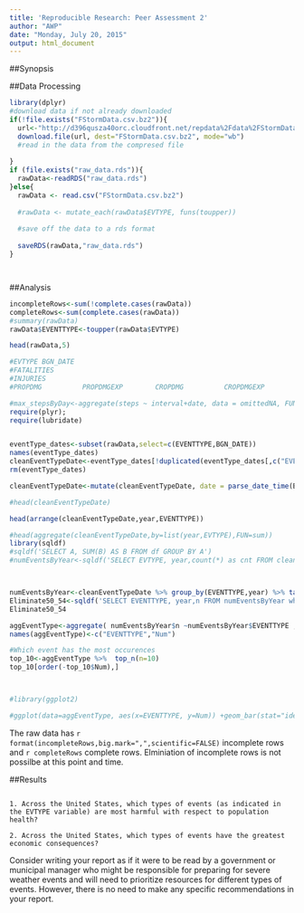 ---
title: 'Reproducible Research: Peer Assessment 2'
author: "AWP"
date: "Monday, July 20, 2015"
output: html_document
---

##Synopsis


##Data Processing
```{r download_data_and_load_data}

library(dplyr)
#download data if not already downloaded
if(!file.exists("FStormData.csv.bz2")){
  url<-"http://d396qusza40orc.cloudfront.net/repdata%2Fdata%2FStormData.csv.bz2"
  download.file(url, dest="FStormData.csv.bz2", mode="wb") 
  #read in the data from the compresed file
  
}
if (file.exists("raw_data.rds")){
  rawData<-readRDS("raw_data.rds")
}else{
  rawData <- read.csv("FStormData.csv.bz2")
  
  #rawData <- mutate_each(rawData$EVTYPE, funs(toupper))
  
  #save off the data to a rds format
  
  saveRDS(rawData,"raw_data.rds")
}




```

##Analysis
```{r initial_analysis}

incompleteRows<-sum(!complete.cases(rawData))
completeRows<-sum(complete.cases(rawData))
#summary(rawData)
rawData$EVENTTYPE<-toupper(rawData$EVTYPE)

head(rawData,5)

#EVTYPE BGN_DATE
#FATALITIES
#INJURIES
#PROPDMG          PROPDMGEXP        CROPDMG          CROPDMGEXP  

#max_stepsByDay<-aggregate(steps ~ interval+date, data = omittedNA, FUN = mean)
require(plyr); 
require(lubridate)


eventType_dates<-subset(rawData,select=c(EVENTTYPE,BGN_DATE)) 
names(eventType_dates)
cleanEventTypeDate<-eventType_dates[!duplicated(eventType_dates[,c("EVENTTYPE","BGN_DATE")]),]
rm(eventType_dates)

cleanEventTypeDate<-mutate(cleanEventTypeDate, date = parse_date_time(BGN_DATE,"%m/%d/%y %H%M%S"),year = year(date))

#head(cleanEventTypeDate)

head(arrange(cleanEventTypeDate,year,EVENTTYPE))

#head(aggregate(cleanEventTypeDate,by=list(year,EVTYPE),FUN=sum))
library(sqldf)
#sqldf('SELECT A, SUM(B) AS B FROM df GROUP BY A')
#numEventsByYear<-sqldf('SELECT EVTYPE, year,count(*) as cnt FROM cleanEventTypeDate where year>=1950 and year<=1954 GROUP BY year,EVTYPE')



numEventsByYear<-cleanEventTypeDate %>% group_by(EVENTTYPE,year) %>% tally()
Eliminate50_54<-sqldf('SELECT EVENTTYPE, year,n FROM numEventsByYear where year>=1950 and year<=1954 ')
Eliminate50_54

aggEventType<-aggregate( numEventsByYear$n ~numEventsByYear$EVENTTYPE ,FUN = sum, na.rm=TRUE)
names(aggEventType)<-c("EVENTTYPE","Num")

#Which event has the most occurences 
top_10<-aggEventType %>%  top_n(n=10) 
top_10[order(-top_10$Num),]



#library(ggplot2)

#ggplot(data=aggEventType, aes(x=EVENTTYPE, y=Num)) +geom_bar(stat="identity")


```
The raw data has `r format(incompleteRows,big.mark=",",scientific=FALSE)` incomplete rows and `r completeRows` complete rows. Elminiation of incomplete rows is not possilbe at this point and time.


##Results
```{r}
```

    1. Across the United States, which types of events (as indicated in the EVTYPE variable) are most harmful with respect to population health?

    2. Across the United States, which types of events have the greatest economic consequences?

Consider writing your report as if it were to be read by a government or municipal manager who might be responsible for preparing for severe weather events and will need to prioritize resources for different types of events. However, there is no need to make any specific recommendations in your report.